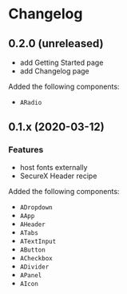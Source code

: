 
<Meta title="Changelog" />

# Changelog

## 0.2.0 (unreleased)

- add Getting Started page
- add Changelog page

Added the following components:

- `ARadio`

## 0.1.x (2020-03-12)

### Features

- host fonts externally
- SecureX Header recipe

Added the following components:

- `ADropdown`
- `AApp`
- `AHeader`
- `ATabs`
- `ATextInput`
- `AButton`
- `ACheckbox`
- `ADivider`
- `APanel`
- `AIcon`
